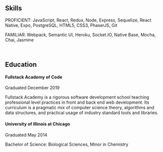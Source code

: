 
<br />

## Skills

PROFICIENT: JavaScript, React, Redux, Node, Express, Sequelize, React Native, Expo, PostgreSQL, HTML5, CSS3,
PhaserJS, Git

FAMILIAR: Webpack, Semantic UI, Heroku, Socket.IO, Native Base, Mocha, Chai, Jasmine

<br />

## Education

#### Fullstack Academy of Code

Graduated December 2019

Fullstack Academy is a rigorous software development school teaching professional level practices in front
and back end web development. Its curriculum is a pragmatic mix of computer science theory, algorithms
and data structures, and practical usage of industry standard tools and libraries.

#### University of Illinois at Chicago

Graduated May 2014

Bachelor of Science: Biological Sciences, Minor in Chemistry
